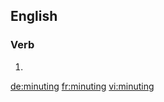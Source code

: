 
==English==

===Verb===
{{head|en}}

# {{present participle of|minute}}

[[de:minuting]]
[[fr:minuting]]
[[vi:minuting]]